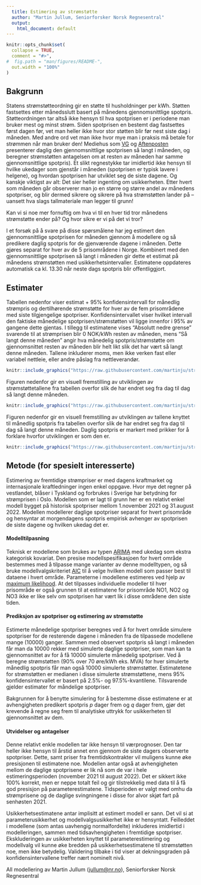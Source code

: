 ```yaml
---
  title: Estimering av strømstøtte
  author: "Martin Jullum, Seniorforsker Norsk Regnesentral"
  output: 
    html_document: default
---
```



```r
knitr::opts_chunk$set(
  collapse = TRUE,
  comment = "#>",
#  fig.path = "man/figures/README-",
  out.width = "100%"
)
```

## Bakgrunn

Statens strømstøtteordning gir en støtte til husholdninger per kWh.
Støtten fastsettes etter månedsslutt basert på månedens gjennomsnittlige spotpris.
Støtteordningen tar altså ikke hensyn til hva spotprisen er i periodene man bruker mest og minst strøm.
Siden spotprisen en bestemt dag fastsettes først dagen før, vet man heller ikke hvor stor støtten blir før nest siste dag i måneden.
Med andre ord vet man ikke hvor mye man i praksis må betale for strømmen når man bruker den! 
Mediehus som [VG](https://www.vg.no/spesial/2022/stromprisene/) og [Aftenposten](https://www.aftenposten.no/emne/str%C3%B8mprisene) presenterer daglig den gjennomsnittlige spotprisen så langt i måneden, og beregner strømstøtten antagelsen om at resten av måneden har samme gjennomsnittlige spotpris). 
Et slikt regnestykke tar imidlertid ikke hensyn til hvilke ukedager som gjenstår i måneden (spotprisen er typisk lavere i helgene), og hvordan spotprisen har utviklet seg de siste dagene. Og kanskje viktigst av alt: Det sier heller ingenting om usikkerheten.
Etter hvert som måneden går observerer man jo en større og større andel av månedens spotpriser, og blir dermed sikrere og sikrere på hva strømstøtten lander på -- uansett hva slags tallmateriale man legger til grunn! 

Kan vi si noe mer fornuftig om hva vi til en hver tid tror månedens strømstøtte ender på? 
Og hvor sikre er vi på det vi tror? 

I et forsøk på å svare på disse spørsmålene har jeg estimert den gjennomsnittlige spotprisen for måneden gjennom å modellere og så predikere daglig spotpris for de gjenværende dagene i måneden. Dette gjøres separat for hver av de 5 prisområdene i Norge.
Kombinert med den gjennomsnittlige spotprisen så langt i måneden gir dette et estimat på månedens strømstøtten med usikkerhetsintervaller.
Estimatene oppdateres automatisk ca kl. 13.30 når neste dags spotpris blir offentliggjort.

## Estimater

Tabellen nedenfor viser estimat + 95\% konfidensintervall for månedlig strømpris og dertilhørende strømstøtte for hver av de fem prisområdene med siste tilgjengelige spotpriser.
Konfidensintervallet viser hvilket intervall den faktiske månedelige spotprisen/strømstøtten vil ligge innenfor i 95\% av gangene dette gjentas.
I tillegg til estimatene vises "Absolutt nedre grense" svarende til at strømprisen blir 0 NOK/kWh resten av måneden, mens "Så langt denne måneden" angir hva månedelig spotpris/strømstøtte om gjennomsnittet resten av måneden blir helt likt slik det har vært så langt denne måneden.
Tallene inkluderer moms, men ikke verken fast eller variabel nettleie, eller andre påslag fra nettleverandør. 

```r
knitr::include_graphics("https://raw.githubusercontent.com/martinju/stromstotte/master/output/current_estimate_tab.png")
```

Figuren nedenfor gir en visuell fremstilling av utviklingen av strømstøttetallene fra tabellen overfor slik de har endret seg fra dag til dag så langt denne måneden.


```r
knitr::include_graphics("https://raw.githubusercontent.com/martinju/stromstotte/master/output/current_estimated_compensation.png")
```

Figuren nedenfor gir en visuell fremstilling av utviklingen av tallene knyttet til månedlig spotpris fra tabellen overfor slik de har endret seg fra dag til dag så langt denne måneden. Daglig spotpris er markert med prikker for å forklare hvorfor utviklingen er som den er.

```r
knitr::include_graphics("https://raw.githubusercontent.com/martinju/stromstotte/master/output/current_estimated_mean_price.png")
```

## Metode (for spesielt interesserte)

Estimering av fremtidige strømpriser er med dagens kraftmarket og internasjonale kraftledninger ingen enkel oppgave. Hvor mye det regner på vestlandet, blåser i Tyskland og forbrukes i Sverige har betydning for strømprisen i Oslo. 
Modellen som er lagt til grunn her er en relativt enkel modell bygget på historisk spotpriser mellom 1.november 2021 og 31.august 2022. 
Modellen modellerer daglige spotpriser separat for hvert prisområde og hensyntar at morgendagens spotpris empirisk avhenger av spotprisen de siste dagene og hvilken ukedag det er.

#### Modelltilpasning
Teknisk er modellene som brukes av typen [ARIMA](https://en.wikipedia.org/wiki/Autoregressive_integrated_moving_average) med ukedag som ekstra kategorisk kovariat. 
Den presise modellspesifikasjoen for hvert område bestemmes med å tilpasse mange varianter av denne modelltypen, og så bruke modellvalgskriteriet [AIC](https://en.wikipedia.org/wiki/Akaike_information_criterion) til å velge hvilken modell som passer best til dataene i hvert område.
Parameterne i modellene estimeres ved hjelp av [maximum likelihood](https://en.wikipedia.org/wiki/Maximum_likelihood_estimation). 
At det tilpasses individuelle modeller til hver prisområde er også grunnen til at estimatene for prisområde NO1, NO2 og NO3 ikke er like selv om spotprisen har vært lik i disse områdene den siste tiden.

#### Prediksjon av spotpriser og estimering av strømstøtte

Estimerte månedelige spotpriser beregnes ved å for hvert område simulere spotpriser for de resterende dagene i måneden fra de tilpassede modellene mange (10000) ganger.
Sammen med observert spotpris så langt i måneden får man da 10000 rekker med simulerte daglige spotpriser, som man kan ta gjennomsnittet av for å få 10000 simulerte månedelig spotpriser.
Ved å beregne strømstøtten (90\% over 70 øre/kWh eks. MVA) for hver simulerte månedlig spotpris får man også 10000 simulerte strømstøtter.
Estimatetene for strømstøtten er medianen i disse simulerte strømstøttene, mens 95\% konfidensintervallet er basert på 2.5\%- og 97.5\%-kvantilene. 
Tilsvarende gjelder estimater for måndelige spotpriser.

Bakgrunnen for å benytte simulering for å bestemme disse estimatene er at avhengigheten predikert spotpris $p$ dager frem og $q$ dager frem, gjør det krevende å regne seg frem til analytiske uttrykk for usikkerheten til gjennomsnittet av dem.

#### Utvidelser og antagelser

Denne relativt enkle modellen tar ikke hensyn til værprognoser. 
Den tar heller ikke hensyn til årstid annet enn gjennom de siste dagers observerte spotpriser.
Dette, samt priser fra fremtidskontrakter vil muligens kunne øke presisjonen til estimatene noe. 
Modellen antar også at avhengigheten mellom de daglige spotprisene er lik nå som de var i hele estimeringsperioden (november 2021 til august 2022). 
Det er sikkert ikke 100\% korrekt, men er neppe totalt feil og gir tilstrekkelig med data til å få god presisjon på parameterestimatene.
Tidsperioden er valgt med omhu da strømprisene og de daglige svingningene i disse for alvor skjøt fart på senhøsten 2021.

Usikkerhetsestimatene antar implisitt at estimert modell er sann. 
Det vil si at parameterusikkerhet og modellvalgsusikkerhet ikke er hensyntatt. 
Feilleddet i modellene (som antas uavhengig normalfordelte) inkluderes imidlertid i modelleringen, sammen med tidsavhengigheten i fremtidige spotpriser.
Ekskluderingen av usikkerheten knyttet til parameterestimering og modellvalg vil kunne øke bredden på usikkerhetsestimatene til strømstøtten noe, men ikke betydelig. 
Validering tilbake i tid viser at dekningsgraden på konfidensintervallene treffer nært nominelt nivå.

[All modellering av Martin Jullum ([jullum@nr.no](mailto:jullum@nr.no)), Seniorforsker Norsk Regnesentral]{style="float:right"}

